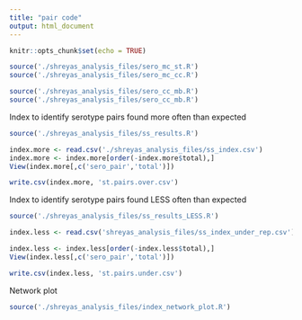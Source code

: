 ```yaml
---
title: "pair code"
output: html_document
---
```


```r
knitr::opts_chunk$set(echo = TRUE)
```


```r
source('./shreyas_analysis_files/sero_mc_st.R')
source('./shreyas_analysis_files/sero_mc_cc.R')
```

```r
source('./shreyas_analysis_files/sero_cc_mb.R')
source('./shreyas_analysis_files/sero_cc_mb.R')

```

Index to identify serotype pairs found more often than expected
```r
source('./shreyas_analysis_files/ss_results.R')

index.more <- read.csv('./shreyas_analysis_files/ss_index.csv')
index.more <- index.more[order(-index.more$total),]
View(index.more[,c('sero_pair','total')])

write.csv(index.more, 'st.pairs.over.csv')
```

Index to identify serotype pairs found LESS often than expected
```r
source('./shreyas_analysis_files/ss_results_LESS.R')

index.less <- read.csv('shreyas_analysis_files/ss_index_under_rep.csv')

index.less <- index.less[order(-index.less$total),]
View(index.less[,c('sero_pair','total')])

write.csv(index.less, 'st.pairs.under.csv')

```


Network plot

```r
source('./shreyas_analysis_files/index_network_plot.R')

```


